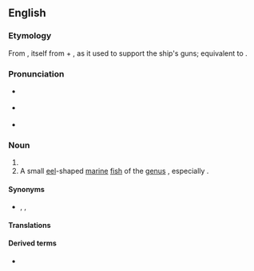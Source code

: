 {{also|Gunnel}}

==English==

===Etymology===
From {{etyl|enm|en}} {{m|enm|gonnewalle}}, itself from {{m|enm|gonne||gun}} + {{m|enm|wale}}, as it used to support the ship's guns; equivalent to {{compound|gun|wale|lang=en}}.

===Pronunciation===
* {{a|UK}} {{IPA|/‘ɡʌnəl/|lang=en}}
* {{a|US}} {{IPA|/‘ɡʌnl/|lang=en}}
* {{rhymes|ʌnəl|lang=en}}

===Noun===
{{en-noun}}

# {{alternative spelling of|gunwale|lang=en}}
# A small [[eel]]-shaped [[marine]] [[fish]] of the [[genus]] {{taxlink|Muraenoides|genus|noshow=1}}, especially {{taxlink|Muraaenoides gunnellus|species|noshow=1}}.

====Synonyms====
* {{sense|eel-shaped fish}} {{l|en|gunnel fish}}, {{l|en|butterfish}}, {{l|en|rock eel}}

====Translations====
{{trans-see|gunwale}}

====Derived terms====
* {{l|en|to the gunnels}}